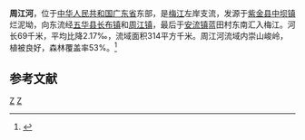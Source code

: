 {{Infobox river
| name               = 周江河
| name_native        = 
| image              = 
| image_size         = 
| image_caption      = 
| river_system       = [[韩江|韩江]]流域[[梅江_(韩江支流)|梅江]]水系
| progression        = 
| source1_location   = [[广东省|广东省]][[紫金县|紫金县]][[中坝镇_(紫金县)|中坝镇]]烂泥坳
| mouth_location     = 广东省[[五华县|五华县]][[安流镇|安流镇]]蓝田村[[梅江_(韩江支流)|梅江]]
| altitude_difference= 
| basin_size         = 314 km<sup>2</sup>
| basin_countries    = {{PRC}}
| basin_cities       = 
| basin_landmarks    = 
| basin_population   = 
<!---------------------- PHYSIOGNOMY -->
| length             = 69 km
| discharge1_location= 
| discharge1_min     = 
| discharge1_avg     = 
| discharge1_max     = 
<!---------------------- FEATURES -->
| tributaries_left   = 
| tributaries_right  = 
| waterbodies        = 
| waterfalls         = 
| bridges            = 
| ports              = 
| custom_label       = 
| custom_data        = 
| extra              = 
}}
'''周江河'''，位于[[中华人民共和国|中华人民共和国]][[广东省|广东省]]东部，是[[梅江_(韩江支流)|梅江]]左岸支流，发源于[[紫金县|紫金县]][[中坝镇_(紫金县)|中坝镇]]烂泥坳，向东流经[[五华县|五华县]][[长布镇|长布镇]]和[[周江镇|周江镇]]，最后于[[安流镇|安流镇]]蓝田村东南汇入梅江。河长69千米，平均比降2.17‰，流域面积314平方千米。周江河流域内崇山峻岭，植被良好，森林覆盖率53%。<ref name="中国河湖大典">{{cite book |author=《[[中国河湖大典|中国河湖大典]]》编纂委员会 |title=《中国河湖大典·珠江卷》 |year=2013年1月 |publisher=中国水利水电出版社 |location=北京 |pages=330页|isbn= 978-7-5170-0561-2 }}</ref>
== 参考文献 ==
{{Reflist}}
{{韩江水系}}
[[Category:韩江水系|Z]]
[[Category:广东河流|Z]]